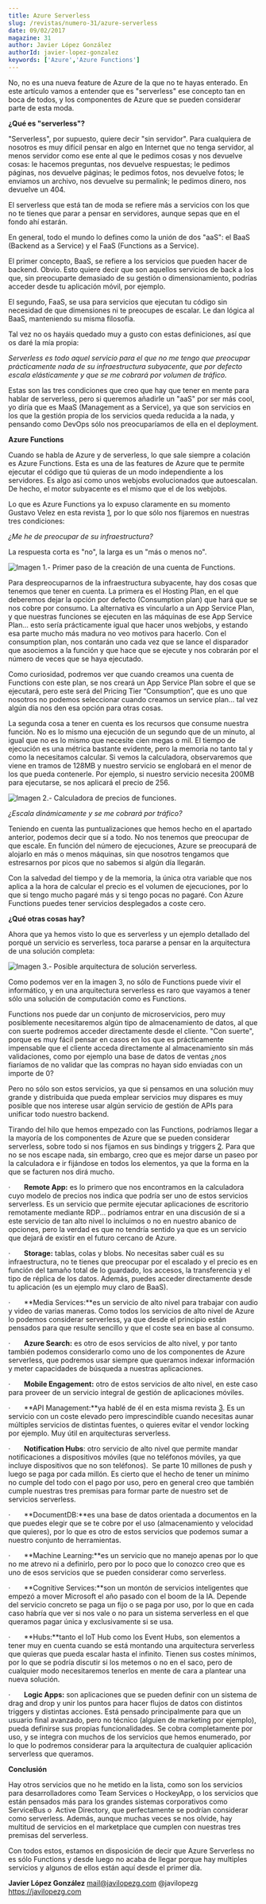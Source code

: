 ```yaml
---
title: Azure Serverless
slug: /revistas/numero-31/azure-serverless
date: 09/02/2017
magazine: 31
author: Javier López González
authorId: javier-lopez-gonzalez
keywords: ['Azure','Azure Functions']
---
```






No, no es una nueva feature de Azure de la que no te hayas enterado. En este artículo vamos a entender que es "serverless" ese concepto tan en boca de todos, y los componentes de Azure que se pueden considerar parte de esta moda.

**¿Qué es "serverless"?**

"Serverless", por supuesto, quiere decir "sin servidor". Para cualquiera de nosotros es muy difícil pensar en algo en Internet que no tenga servidor, al menos servidor como ese ente al que le pedimos cosas y nos devuelve cosas: le hacemos preguntas, nos devuelve respuestas; le pedimos páginas, nos devuelve páginas; le pedimos fotos, nos devuelve fotos; le enviamos un archivo, nos devuelve su permalink; le pedimos dinero, nos devuelve un 404.

El serverless que está tan de moda se refiere más a servicios con los que no te tienes que parar a pensar en servidores, aunque sepas que en el fondo ahí estarán.

En general, todo el mundo lo defines como la unión de dos "aaS": el BaaS (Backend as a Service) y el FaaS (Functions as a Service).

El primer concepto, BaaS, se refiere a los servicios que pueden hacer de backend. Obvio. Esto quiere decir que son aquellos servicios de back a los que, sin preocuparte demasiado de su gestión o dimensionamiento, podrías acceder desde tu aplicación móvil, por ejemplo.

El segundo, FaaS, se usa para servicios que ejecutan tu código sin necesidad de que dimensiones ni te preocupes de escalar. Le dan lógica al BaaS, manteniendo su misma filosofía.

Tal vez no os hayáis quedado muy a gusto con estas definiciones, así que os daré la mía propia:

*Serverless es todo aquel servicio para el que no me tengo que preocupar prácticamente nada de su infraestructura subyacente, que por defecto escala elásticamente y que se me cobrará por volumen de tráfico.*

Estas son las tres condiciones que creo que hay que tener en mente para hablar de serverless, pero si queremos añadirle un "aaS" por ser más cool, yo diría que es MaaS (Management as a Service), ya que son servicios en los que la gestión propia de los servicios queda reducida a la nada, y pensando como DevOps sólo nos preocuparíamos de ella en el deployment.

**Azure Functions**

Cuando se habla de Azure y de serverless, lo que sale siempre a colación es Azure Functions. Esta es una de las features de Azure que te permite ejecutar el código que tú quieras de un modo independiente a los servidores. Es algo así como unos webjobs evolucionados que autoescalan. De hecho, el motor subyacente es el mismo que el de los webjobs.

Lo que es Azure Functions ya lo expuso claramente en su momento Gustavo Velez en esta revista [1], por lo que sólo nos fijaremos en nuestras tres condiciones:

*¿Me he de preocupar de su infraestructura?*

La respuesta corta es "no", la larga es un "más o menos no".

![Imagen 1.- Primer paso de la creación de una cuenta de Functions.](../../../images/numero31/azure-serverless/image1.png)

Para despreocuparnos de la infraestructura subyacente, hay dos cosas que tenemos que tener en cuenta. La primera es el Hosting Plan, en el que deberemos dejar la opción por defecto (Consumption plan) que hará que se nos cobre por consumo. La alternativa es vincularlo a un App Service Plan, y que nuestras funciones se ejecuten en las máquinas de ese App Service Plan... esto sería prácticamente igual que hacer unos webjobs, y estando esa parte mucho más madura no veo motivos para hacerlo. Con el consumption plan, nos contarán uno cada vez que se lance el disparador que asociemos a la función y que hace que se ejecute y nos cobrarán por el número de veces que se haya ejecutado.

Como curiosidad, podremos ver que cuando creamos una cuenta de Functions con este plan, se nos creará un App Service Plan sobre el que se ejecutará, pero este será del Pricing Tier “Consumption”, que es uno que nosotros no podemos seleccionar cuando creamos un service plan... tal vez algún día nos den esa opción para otras cosas.

La segunda cosa a tener en cuenta es los recursos que consume nuestra función. No es lo mismo una ejecución de un segundo que de un minuto, al igual que no es lo mismo que necesite cien megas o mil. El tiempo de ejecución es una métrica bastante evidente, pero la memoria no tanto tal y como la necesitamos calcular. Si vemos la calculadora, observaremos que viene en tramos de 128MB y nuestro servicio se englobará en el menor de los que pueda contenerle. Por ejemplo, si nuestro servicio necesita 200MB para ejecutarse, se nos aplicará el precio de 256.

![Imagen 2.- Calculadora de precios de funciones.](../../../images/numero31/azure-serverless/image2.png)

*¿Escala dinámicamente y se me cobrará por tráfico?*

Teniendo en cuenta las puntualizaciones que hemos hecho en el apartado anterior, podemos decir que sí a todo. No nos tenemos que preocupar de que escale. En función del número de ejecuciones, Azure se preocupará de alojarlo en más o menos máquinas, sin que nosotros tengamos que estresarnos por picos que no sabemos si algún día llegarán.

Con la salvedad del tiempo y de la memoria, la única otra variable que nos aplica a la hora de calcular el precio es el volumen de ejecuciones, por lo que si tengo mucho pagaré más y si tengo pocas no pagaré. Con Azure Functions puedes tener servicios desplegados a coste cero.

**¿Qué otras cosas hay?**

Ahora que ya hemos visto lo que es serverless y un ​ejemplo detallado del porqué un servicio es serverless, toca pararse a pensar en la arquitectura de una solución completa:



![Imagen 3.- Posible arquitectura de solución serverless.](../../../images/numero31/azure-serverless/image3.jpeg)

Como podemos ver en la imagen 3, no sólo de Functions puede vivir el informático, y en una arquitectura serverless es raro que vayamos a tener sólo una solución de computación como es Functions.

Functions nos puede dar un conjunto de microservicios, pero muy posiblemente necesitaremos algún tipo de almacenamiento de datos, al que con suerte podremos acceder directamente desde el cliente. "Con suerte", porque es muy fácil pensar en casos en los que es prácticamente impensable que el cliente acceda directamente al almacenamiento sin más validaciones, como por ejemplo una base de datos de ventas ¿nos fiaríamos de no validar que las compras no hayan sido enviadas con un importe de 0?

Pero no sólo son estos servicios, ya que si pensamos en una solución muy grande y distribuida que pueda emplear servicios muy dispares es muy posible que nos interese usar algún servicio de gestión de APIs para unificar todo nuestro backend.

Tirando del hilo que hemos empezado con las Functions, podríamos llegar a la mayoría de los componentes de Azure que se pueden considerar serverless, sobre todo si nos fijamos en sus bindings y triggers [2]. Para que no se nos escape nada, sin embargo, creo que es mejor darse un paseo por la calculadora e ir fijándose en todos los elementos, ya que la forma en la que se facturen nos dirá mucho.

·       **Remote App:** es lo primero que nos encontramos en la calculadora cuyo modelo de precios nos indica que podría ser uno de estos servicios serverless. Es un servicio que permite ejecutar aplicaciones de escritorio remotamente mediante RDP... podríamos entrar en una discusión de si a este servicio de tan alto nivel lo incluimos o no en nuestro abanico de opciones, pero la verdad es que no tendría sentido ya que es un servicio que dejará de existir en el futuro cercano de Azure.

·       **Storage:** tablas, colas y blobs. No necesitas saber cuál es su infraestructura, no te tienes que preocupar por el escalado y el precio es en función del tamaño total de lo guardado, los accesos, la transferencia y el tipo de réplica de los datos. Además, puedes acceder directamente desde tu aplicación (es un ejemplo muy claro de BaaS).

·       **Media Services:**es un servicio de alto nivel para trabajar con audio y video de varias maneras. Como todos los servicios de alto nivel de Azure lo podemos considerar serverless, ya que desde el principio están pensados para que resulte sencillo y que el coste sea en base al consumo.

·       **Azure Search:** es otro de esos servicios de alto nivel, y por tanto también podemos considerarlo como uno de los componentes de Azure serverless, que podremos usar siempre que queramos indexar información y meter capacidades de búsqueda a nuestras aplicaciones.

·       **Mobile Engagement:** otro de estos servicios de alto nivel, en este caso para proveer de un servicio integral de gestión de aplicaciones móviles.

·       **API Management:**ya hablé de él en esta misma revista [3]. Es un servicio con un coste elevado pero imprescindible cuando necesitas aunar múltiples servicios de distintas fuentes, o quieres evitar el vendor locking por ejemplo. Muy útil en arquitecturas serverless.

·       **Notification Hubs**: otro servicio de alto nivel que permite mandar notificaciones a dispositivos móviles (que no teléfonos móviles, ya que incluye dispositivos que no son teléfonos).  Se parte 10 millones de push y luego se paga por cada millón. Es cierto que el hecho de tener un mínimo no cumple del todo con el pago por uso, pero en general creo que también cumple nuestras tres premisas para formar parte de nuestro set de servicios serverless.

·       **DocumentDB:**es una base de datos orientada a documentos en la que puedes elegir que se te cobre por el uso (almacenamiento y velocidad que quieres), por lo que es otro de estos servicios que podemos sumar a nuestro conjunto de herramientas.

·       **Machine Learning:**es un servicio que no manejo apenas por lo que no me atrevo ni a definirlo, pero por lo poco que lo conozco creo que es uno de esos servicios que se pueden considerar como serverless.

·       **Cognitive Services:**son un montón de servicios inteligentes que empezó a mover Microsoft el año pasado con el boom de la IA. Depende del servicio concreto se paga un fijo o se paga por uso, por lo que en cada caso habría que ver si nos vale o no para un sistema serverless en el que queramos pagar única y exclusivamente si se usa.

·       **Hubs:**tanto el IoT Hub como los Event Hubs, son elementos a tener muy en cuenta cuando se está montando una arquitectura serverless que quieras que pueda escalar hasta el infinito. Tienen sus costes mínimos, por lo que se podría discutir si los metemos o no en el saco, pero de cualquier modo necesitaremos tenerlos en mente de cara a plantear una nueva solución.

·       **Logic Apps:** son aplicaciones que se pueden definir con un sistema de drag and drop y unir los puntos para hacer flujos de datos con distintos triggers y distintas acciones. Está pensado principalmente para que un usuario final avanzado, pero no técnico (alguien de marketing por ejemplo), pueda definirse sus propias funcionalidades. Se cobra completamente por uso, y se integra con muchos de los servicios que hemos enumerado, por lo que lo podremos considerar para la arquitectura de cualquier aplicación serverless que queramos.

**Conclusión**

Hay otros servicios que no he metido en la lista, como son los servicios para desarrolladores como Team Services o HockeyApp, o los servicios que están pensados más para los grandes sistemas corporativos como ServiceBus o  Active Directory, que perfectamente se podrían considerar como serverless. Además, aunque muchas veces se nos olvide, hay multitud de servicios en el marketplace que cumplen con nuestras tres premisas del serverless.

Con todos estos, estamos en disposición de decir que Azure Serverless no es sólo Functions y desde luego no acaba de llegar porque hay multiples servicios y algunos de ellos están aquí desde el primer día.

[1]: [http://www.compartimoss.com/revistas/numero-30/sharepoint-y-azure-azure-functions](/revistas/numero-30/sharepoint-y-azure-azure-functions)

[2]: [https://docs.microsoft.com/en-us/azure/azure-functions/functions-triggers-bindings](https://docs.microsoft.com/en-us/azure/azure-functions/functions-triggers-bindings)

[3]: [http://www.compartimoss.com/revistas/numero-28/introduccion-a-azure-api-management](/revistas/numero-28/introduccion-a-azure-api-management)



**Javier López González**
 mail@javilopezg.com
 @javilopezg
 https://javilopezg.com​​

 
 
